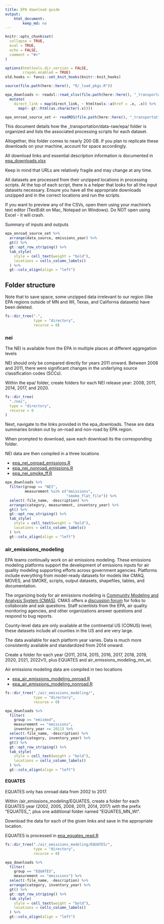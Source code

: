 ```yaml
---
title: EPA download guide
output:
    html_document: 
        keep_md: no
---
```


```r
knitr::opts_chunk$set(
  collapse = TRUE,
  eval = TRUE,
  echo = FALSE,
  comment = "#>"
)

options(htmltools.dir.version = FALSE,
        crayon.enabled = TRUE)
old.hooks <- fansi::set_knit_hooks(knitr::knit_hooks)

source(file.path(here::here(), "R/_load_pkgs.R"))

epa_downloads <- readxl::read_xlsx(file.path(here::here(), "_transportation/data-raw/epa/epa_downloads.xlsx")) %>% 
  mutate(
    direct_link = map(direct_link, ~ htmltools::a(href = .x, .x)) %>% 
      map(~ gt::html(as.character(.x)))) 

epa_onroad_source_set <- readRDS(file.path(here::here(), "_transportation/data-raw/epa/epa_onroad_source_set.RDS"))
```


This document details how the _transportation/data-raw/epa/ folder is organized and lists the associated processing scripts for each dataset. 

Altogether, this folder comes to nearly 200 GB. If you plan to replicate these downloads on your machine, account for space accordingly.

All download links and essential description information is documented in [epa_downloads.xlsx](_transportation/data-raw/epa/epa_downloads.xlsx)

Keep in mind that URLs are relatively fragile and may change at any time. 

All datasets are processed from their unzipped locations in processing scripts. At the top of each script, there is a helper that looks for all the input datasets necessary. Ensure you have all the appropriate downloads unzipped and in the correct locations and run the scripts.

If you want to preview any of the CSVs, open them using your machine's text editor (TextEdit on Mac, Notepad on Windows). Do NOT open using Excel - it will crash. 

Summary of inputs and outputs

```r
epa_onroad_source_set %>% 
  arrange(data_source, emissions_year) %>% 
  gt() %>% 
  gt::opt_row_striping() %>% 
  tab_style(
    style = cell_text(weight = "bold"),
    locations = cells_column_labels()
  ) %>% 
  gt::cols_align(align = "left")
```


## Folder structure

Note that to save space, some unzipped data irrelevant to our region (like EPA regions outside of MN and WI, Texas, and California datasets) have been deleted. 

```r
fs::dir_tree(".",
             type = "directory",
             recurse = 0)
```

### nei

The NEI is available from the EPA in multiple places at different aggregation levels

NEI should only be compared directly for years 2011 onward. Between 2008 and 2011, there were significant changes in the underlying source classification codes (SCCs).

Within the epa/ folder, create folders for each NEI release year: 2008, 2011, 2014, 2017, and 2020.


```r
fs::dir_tree(
  "./nei",
  type = "directory",
  recurse = 0
)
```


Next, navigate to the links provided in the epa_downloads. These are data summaries broken out by on-road and non-road by EPA region. 

When prompted to download, save each download its the corresponding folder. 

NEI data are then compiled in a three locations 

- [epa_nei_onroad_emissions.R](../epa_nei_onroad_emissions.R)
- [epa_nei_nonroad_emissions.R](../epa_nei_nonroad_emissions.R)
- [epa_nei_smoke_ff.R](../epa_nei_smoke_ff.R)


```r
epa_downloads %>% 
  filter(group == "NEI",
         measurement %in% c("emissions",
                            "smoke_flat_file")) %>% 
  select(-file_name, -description) %>% 
  arrange(category, measurement, inventory_year) %>% 
  gt() %>% 
  gt::opt_row_striping() %>% 
  tab_style(
    style = cell_text(weight = "bold"),
    locations = cells_column_labels()
  ) %>% 
  gt::cols_align(align = "left")

```


### air_emissions_modeling

EPA teams continually work on air emissions modeling. These emissions modeling platforms support the development of emissions inputs for air quality modeling supporting efforts across government agencies. Platforms include everything from model-ready datasets for models like CMAQ, MOVES, and SMOKE, scripts, output datasets, shapefiles, tables, and documentation. 

The organizing body for air emissions modeling is [Community Modeling and Analysis System (CMAS)](https://www.cmascenter.org/). CMAS offers a [discussion forum](https://forum.cmascenter.org/) for folks to collaborate and ask questions. Staff scientists from the EPA, air quality monitoring agencies, and other organizations answer questions and respond to bug reports. 

County-level data are only available at the continental US (CONUS) level; these datasets include all counties in the US and are very large. 

The data available for each platform year varies. Data is much more consistently available and standardized from 2014 onward. 

Create a folder for each year (2011, 2014, 2015, 2016, 2017, 2018, 2019, 2020, 2021, 2022v1), plus EQUATES and air_emissions_modeling_mn_wi.

Air emissions modeling data are compiled in two locations 

- [epa_air_emissions_modeling_onroad.R](../epa_air_emissions_modeling_onroad.R)
- [epa_air_emissions_modeling_nonroad.R](../epa_air_emissions_modeling_nonroad.R)


```r
fs::dir_tree("./air_emissions_modeling/",
             type = "directory",
             recurse = 0)
```


```r
epa_downloads %>% 
  filter(
    group == "emismod",
    measurement == "emissions",
    inventory_year >= 2011) %>% 
  select(-file_name, -description) %>% 
  arrange(category, inventory_year) %>% 
  gt() %>% 
  gt::opt_row_striping() %>% 
  tab_style(
    style = cell_text(weight = "bold"),
    locations = cells_column_labels()
  ) %>% 
  gt::cols_align(align = "left")

```


#### EQUATES
 
EQUATES only has onroad data from 2002 to 2017.

Within /air_emissions_modeling/EQUATES, create a folder for each EQUATES year (2002, 2005, 2008, 2011, 2014, 2017) with the prefix "EQUATES_", plus one additional folder named "EQUATES_MN_WI".

Download the data for each of the given links and save in the appropriate location. 

EQUATES is processed in [epa_equates_read.R](./../epa_equates_read.R)


```r
fs::dir_tree("./air_emissions_modeling/EQUATES/",
             type = "directory",
             recurse = 0)
```

```r
epa_downloads %>% 
  filter(
    group == "EQUATES",
    measurement == "emissions") %>% 
  select(-file_name, -description) %>% 
  arrange(category, inventory_year) %>% 
  gt() %>% 
  gt::opt_row_striping() %>% 
  tab_style(
    style = cell_text(weight = "bold"),
    locations = cells_column_labels()
  ) %>% 
  gt::cols_align(align = "left")

```
